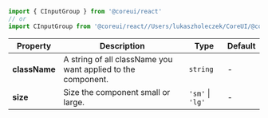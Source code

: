 
```jsx
import { CInputGroup } from '@coreui/react'
// or
import CInputGroup from '@coreui/react//Users/lukaszholeczek/CoreUI/@coreui/react/packages/coreui-react/src/components/form/CInputGroup'
```

| Property | Description | Type | Default |
| --- | --- | --- | --- |
| **className** | A string of all className you want applied to the component. | `string` | - |
| **size** | Size the component small or large. | `'sm'` \| `'lg'` | - |
